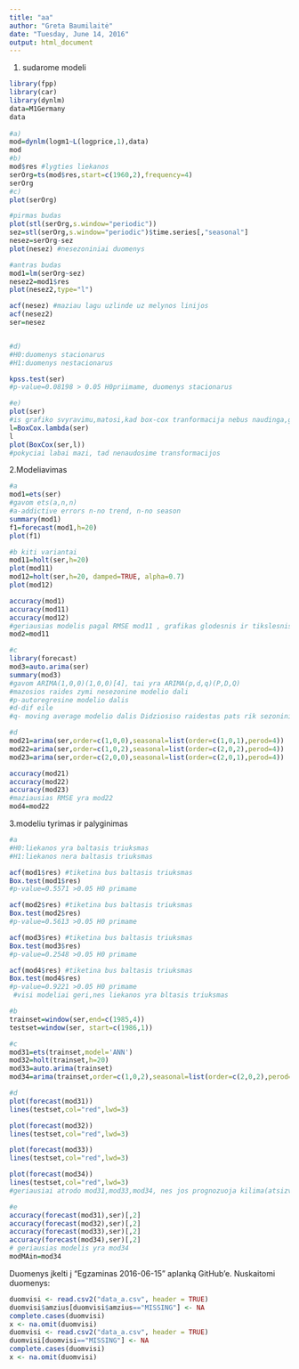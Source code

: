 ```yaml
---
title: "aa"
author: "Greta Baumilaitė"
date: "Tuesday, June 14, 2016"
output: html_document
---
```


1. sudarome modeli
```r
library(fpp)
library(car)
library(dynlm)
data=M1Germany
data
 
#a)
mod=dynlm(logm1~L(logprice,1),data)
mod
#b)
mod$res #lygties liekanos
serOrg=ts(mod$res,start=c(1960,2),frequency=4)
serOrg
#c)
plot(serOrg)

#pirmas budas
plot(stl(serOrg,s.window="periodic"))
sez=stl(serOrg,s.window="periodic")$time.series[,"seasonal"]
nesez=serOrg-sez
plot(nesez) #nesezoniniai duomenys

#antras budas
mod1=lm(serOrg~sez)
nesez2=mod1$res
plot(nesez2,type="l")

acf(nesez) #maziau lagu uzlinde uz melynos linijos
acf(nesez2)
ser=nesez


#d)
#H0:duomenys stacionarus
#H1:duomenys nestacionarus

kpss.test(ser)
#p-value=0.08198 > 0.05 H0priimame, duomenys stacionarus

#e)
plot(ser)
#is grafiko svyravimu,matosi,kad box-cox tranformacija nebus naudinga,galime patikrinti pokycius
l=BoxCox.lambda(ser)
l
plot(BoxCox(ser,l))
#pokyciai labai mazi, tad nenaudosime transformacijos


```

2.Modeliavimas
```r
#a
mod1=ets(ser)
#gavom ets(a,n,n)
#a-addictive errors n-no trend, n-no season
summary(mod1)
f1=forecast(mod1,h=20)
plot(f1)

#b kiti variantai
mod11=holt(ser,h=20)
plot(mod11)
mod12=holt(ser,h=20, damped=TRUE, alpha=0.7)
plot(mod12)

accuracy(mod1)
accuracy(mod11)
accuracy(mod12)
#geriausias modelis pagal RMSE mod11 , grafikas glodesnis ir tikslesnis
mod2=mod11

#c
library(forecast)
mod3=auto.arima(ser)
summary(mod3)
#gavom ARIMA(1,0,0)(1,0,0)[4], tai yra ARIMA(p,d,q)(P,D,Q)
#mazosios raides zymi nesezonine modelio dali 
#p-autoregresine modelio dalis
#d-dif eile
#q- moving average modelio dalis Didziosiso raidestas pats rik sezoniniai daliai aparsyti, [] zymi periodus per sezona, siuo atvejju 4,nes ketvirciais

#d
mod21=arima(ser,order=c(1,0,0),seasonal=list(order=c(1,0,1),perod=4))
mod22=arima(ser,order=c(1,0,2),seasonal=list(order=c(2,0,2),perod=4))
mod23=arima(ser,order=c(2,0,0),seasonal=list(order=c(2,0,1),perod=4))

accuracy(mod21)
accuracy(mod22)
accuracy(mod23)
#maziausias RMSE yra mod22
mod4=mod22

```

3.modeliu tyrimas ir palyginimas
```r
#a
#H0:liekanos yra baltasis triuksmas
#H1:liekanos nera baltasis triuksmas

acf(mod1$res) #tiketina bus baltasis triuksmas
Box.test(mod1$res)
#p-value=0.5571 >0.05 H0 primame

acf(mod2$res) #tiketina bus baltasis triuksmas
Box.test(mod2$res)
#p-value=0.5613 >0.05 H0 primame

acf(mod3$res) #tiketina bus baltasis triuksmas
Box.test(mod3$res)
#p-value=0.2548 >0.05 H0 primame

acf(mod4$res) #tiketina bus baltasis triuksmas
Box.test(mod4$res)
#p-value=0.9221 >0.05 H0 primame
 #visi modeliai geri,nes liekanos yra bltasis triuksmas

#b
trainset=window(ser,end=c(1985,4))
testset=window(ser, start=c(1986,1))

#c
mod31=ets(trainset,model='ANN')
mod32=holt(trainset,h=20)
mod33=auto.arima(trainset)
mod34=arima(trainset,order=c(1,0,2),seasonal=list(order=c(2,0,2),perod=4))

#d
plot(forecast(mod31))
lines(testset,col="red",lwd=3)

plot(forecast(mod32))
lines(testset,col="red",lwd=3)

plot(forecast(mod33))
lines(testset,col="red",lwd=3)

plot(forecast(mod34))
lines(testset,col="red",lwd=3)
#geriausiai atrodo mod31,mod33,mod34, nes jos prognozuoja kilima(atsizvelgiant i testset)

#e
accuracy(forecast(mod31),ser)[,2]
accuracy(forecast(mod32),ser)[,2]
accuracy(forecast(mod33),ser)[,2]
accuracy(forecast(mod34),ser)[,2]
# geriausias modelis yra mod34
modMAin=mod34
```







Duomenys įkelti į "Egzaminas 2016-06-15" aplanką GitHub'e. Nuskaitomi duomenys:
```r
duomvisi <- read.csv2("data_a.csv", header = TRUE)
duomvisi$amzius[duomvisi$amzius=="MISSING"] <- NA
complete.cases(duomvisi)
x <- na.omit(duomvisi)
duomvisi <- read.csv2("data_a.csv", header = TRUE)
duomvisi[duomvisi=="MISSING"] <- NA
complete.cases(duomvisi)
x <- na.omit(duomvisi)
```
